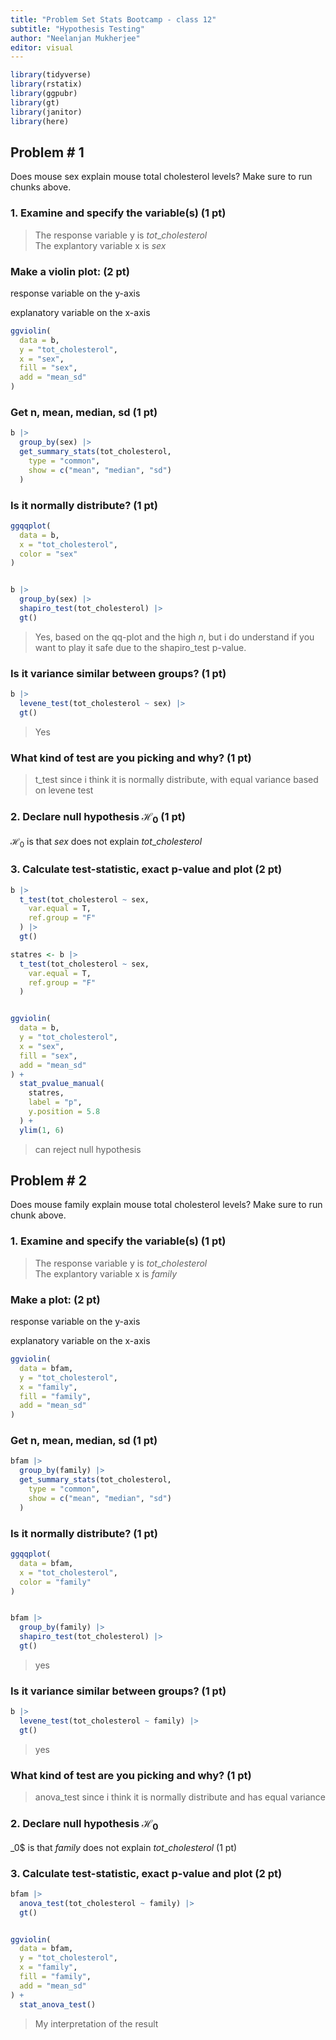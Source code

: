 ```yaml
---
title: "Problem Set Stats Bootcamp - class 12"
subtitle: "Hypothesis Testing"
author: "Neelanjan Mukherjee"
editor: visual
---
```


```r
library(tidyverse)
library(rstatix)
library(ggpubr)
library(gt)
library(janitor)
library(here)
```

## Problem \# 1

Does mouse sex explain mouse total cholesterol levels? Make sure to run chunks above.

### 1. Examine and specify the variable(s) (1 pt)

> The response variable y is $tot\_cholesterol$\
> The explantory variable x is $sex$

### Make a violin plot: (2 pt)

response variable on the y-axis

explanatory variable on the x-axis

```r
ggviolin(
  data = b,
  y = "tot_cholesterol",
  x = "sex",
  fill = "sex",
  add = "mean_sd"
)
```

### Get n, mean, median, sd (1 pt)

```r
b |>
  group_by(sex) |>
  get_summary_stats(tot_cholesterol,
    type = "common",
    show = c("mean", "median", "sd")
  )
```

### Is it normally distribute? (1 pt)

```r
ggqqplot(
  data = b,
  x = "tot_cholesterol",
  color = "sex"
)


b |>
  group_by(sex) |>
  shapiro_test(tot_cholesterol) |>
  gt()
```

> Yes, based on the qq-plot and the high $n$, but i do understand if you want to play it safe due to the shapiro_test p-value.

### Is it variance similar between groups? (1 pt)

```r
b |>
  levene_test(tot_cholesterol ~ sex) |>
  gt()
```

> Yes

### What kind of test are you picking and why? (1 pt)

> t_test since i think it is normally distribute, with equal variance based on levene test

### 2. Declare null hypothesis $\mathcal{H}_0$ (1 pt)

$\mathcal{H}_0$ is that $sex$ does not explain $tot\_cholesterol$

### 3. Calculate test-statistic, exact p-value and plot (2 pt)

```r
b |>
  t_test(tot_cholesterol ~ sex,
    var.equal = T,
    ref.group = "F"
  ) |>
  gt()

statres <- b |>
  t_test(tot_cholesterol ~ sex,
    var.equal = T,
    ref.group = "F"
  )


ggviolin(
  data = b,
  y = "tot_cholesterol",
  x = "sex",
  fill = "sex",
  add = "mean_sd"
) +
  stat_pvalue_manual(
    statres,
    label = "p",
    y.position = 5.8
  ) +
  ylim(1, 6)
```

> can reject null hypothesis

## Problem \# 2

Does mouse family explain mouse total cholesterol levels? Make sure to run chunk above.

### 1. Examine and specify the variable(s) (1 pt)

> The response variable y is $tot\_cholesterol$\
> The explantory variable x is $family$

### Make a plot: (2 pt)

response variable on the y-axis

explanatory variable on the x-axis

```r
ggviolin(
  data = bfam,
  y = "tot_cholesterol",
  x = "family",
  fill = "family",
  add = "mean_sd"
)
```

### Get n, mean, median, sd (1 pt)

```r
bfam |>
  group_by(family) |>
  get_summary_stats(tot_cholesterol,
    type = "common",
    show = c("mean", "median", "sd")
  )
```

### Is it normally distribute? (1 pt)

```r
ggqqplot(
  data = bfam,
  x = "tot_cholesterol",
  color = "family"
)


bfam |>
  group_by(family) |>
  shapiro_test(tot_cholesterol) |>
  gt()
```

> yes

### Is it variance similar between groups? (1 pt)

```r
b |>
  levene_test(tot_cholesterol ~ family) |>
  gt()
```

> yes

### What kind of test are you picking and why? (1 pt)

> anova_test since i think it is normally distribute and has equal variance

### 2. Declare null hypothesis $\mathcal{H}_0$

\mathcal{H}\_0\$ is that $family$ does not explain $tot\_cholesterol$ (1 pt)

### 3. Calculate test-statistic, exact p-value and plot (2 pt)

```r
bfam |>
  anova_test(tot_cholesterol ~ family) |>
  gt()


ggviolin(
  data = bfam,
  y = "tot_cholesterol",
  x = "family",
  fill = "family",
  add = "mean_sd"
) +
  stat_anova_test()
```

> My interpretation of the result
